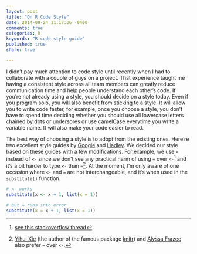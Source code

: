 ```yaml
---
layout: post
title: "On R Code Style"
date: 2014-09-24 11:17:36 -0400
comments: true
categories: R
keywords: "R code style guide"
published: true
share: true

---
```

I didn't pay much attention to code style until recently when I had to collaborate with a couple of guys on a project. That experience taught me having a consistent style across all team members can greatly reduce communication time and help people understand each other's code. If you're not already using a style, you should decide on a style today. Even if you program solo, you will also benefit from sticking to a style. It will allow you to write code faster, for example, once you choose a style, you don't have to spend time deciding whether you should use all lowercase letters chained by dots or undersores or use camelCase everytime you write a variable name. It will also make your code easier to read. 

The best way of choosing a style is to adopt from the existing ones. Here're two excellent style guides by [Google](http://google-styleguide.googlecode.com/svn/trunk/Rguide.xml#functiondefinition) and [Hadley](http://r-pkgs.had.co.nz/style.html). We decided our style based on these guides with a few modifications. For example, we use `=` instead of `<-` since we don't see any practical harm of using `=` over `<-`[^1] and it's a bit harder to type `<-` than `=`[^2]. At the moment, I'm only aware of one occasion where `<-` and `=` are not interchangeable, and it's when used in the `substitute()` function. 
```r
# <- works
substitute(x <- x + 1, list(x = 1))

# but = runs into error
substitute(x = x + 1, list(x = 1))
```

[^1]: [see this stackoverflow thread](http://stackoverflow.com/questions/1741820/assignment-operators-in-r-and)

[^2]: [Yihui Xie](http://yihui.name/en/2014/07/a-few-notes-on-user2014/) (the author of the famous package [knitr](http://yihui.name/knitr/)) and [Alyssa Frazee](http://alyssafrazee.com/introducing-R.html) also prefer `=` over `<-`.